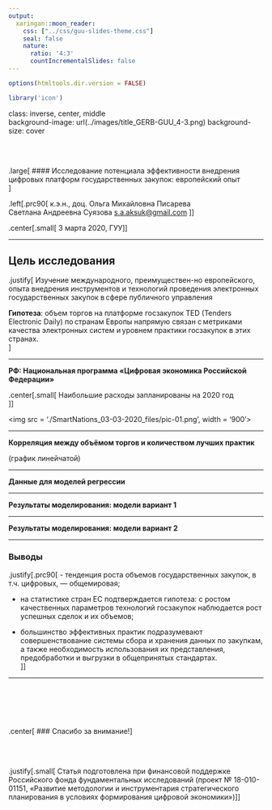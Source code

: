 ```yaml
---
output:
  xaringan::moon_reader:
    css: ["../css/guu-slides-theme.css"]
    seal: false
    nature:
      ratio: '4:3'
      countIncrementalSlides: false
---
```


```r
options(htmltools.dir.version = FALSE)

library('icon')
```

class: inverse, center, middle  
background-image: url(../images/title_GERB-GUU_4-3.png)
background-size: cover

</br></br>

.large[
#### Исследование потенциала эффективности внедрения цифровых платформ государственных закупок: европейский опыт   
]

.left[.prc90[
к.э.н., доц. Ольга Михайловна Писарева </br>
Светлана Андреевна Суязова [s.a.aksuk@gmail.com](mailto:s.a.aksuk@gmail.com)  ]]

.center[.small[
3 марта 2020, ГУУ
]]

---

## Цель исследования

.justify[
Изучение международного, преимуществен-но европейского, опыта внедрения инструментов и технологий проведения электронных государственных закупок в сфере публичного управления

**Гипотеза**: объем торгов на платформе госзакупок TED (Tenders Electronic Daily) по странам Европы напрямую связан с метриками качества электронных систем и уровнем практики госзакупок в этих странах.    
]

---

**РФ: Национальная программа «Цифровая экономика Российской Федерации»**   

.center[.small[
Наибольшие расходы запланированы на 2020 год   
]]

<img src = './SmartNations_03-03-2020_files/pic-01.png', width = '900'>

---

**Корреляция между объёмом торгов и количеством лучших практик**   

(график линейчатой)

---

**Данные для моделей регрессии**


---

**Результаты моделирования: модели вариант 1**

---

**Результаты моделирования: модели вариант 2**

---

### Выводы

.justify[.prc90[
- тенденция роста объемов государственных закупок, в т.ч. цифровых, — общемировая;   

- на статистике стран ЕС подтверждается гипотеза: с ростом качественных параметров технологий госзакупок наблюдается рост успешных сделок и их объемов;    

- большинство эффективных практик подразумевают совершенствование системы сбора и хранения данных по закупкам, а также необходимость использования их представления, предобработки и выгрузки в общепринятых стандартах.  
]]

---

</br></br></br></br>

.center[
### Спасибо за внимание!
]

</br></br>

.justify[.small[
Статья подготовлена при финансовой поддержке Российского фонда фундаментальных исследований (проект № 18-010-01151, «Развитие методологии и инструментария стратегического планирования в условиях формирования цифровой экономики»)
]]
